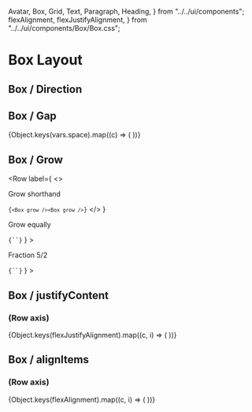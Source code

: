   Avatar,
  Box,
  Grid,
  Text,
  Paragraph,
  Heading,
} from "../../ui/components";
  flexAlignment,
  flexJustifyAlignment,
} from "../../ui/components/Box/Box.css";

<Meta title="Style Guide/Layout" />

# Box Layout

## Box / Direction

<Row label="Column (default)">
  <Box border="strong" padding="sm" gap="md" direction="column">
    <Square />
    <Square />
    <Square />
  </Box>
</Row>

<Row label="Row">
  <Box border="strong" padding="sm" gap="md" direction="row">
    <Square />
    <Square />
    <Square />
  </Box>
</Row>

## Box / Gap

<Box>
  {Object.keys(vars.space).map((c) => (
    <Row key={c} label={c}>
      <Box direction="row" border="strong" padding="sm" gap={c}>
        <Square />
        <Square />
        <Square />
      </Box>
    </Row>
  ))}
</Box>

## Box / Grow

<Row
  label={
    <>
      <p>Grow shorthand</p>
      <code>{`<Box grow /><Box grow />`}</code>
    </>
  }
>
  <Box gap="md">
    <Box direction="row" border="strong">
      <Box padding="sm" borderRight="strong" grow></Box>
      <Box padding="sm" centerContent={true}></Box>
    </Box>
  </Box>
</Row>
<Row
  label={
    <>
      <p>Grow equally</p>
      <code>{`<Box grow /><Box grow />`}</code>
    </>
  }
>
  <Box gap="md">
    <Box direction="row" border="strong">
      <Box grow padding="sm" borderRight="strong"></Box>
      <Box grow padding="sm" centerContent={true}></Box>
    </Box>
  </Box>
</Row>
<Row
  label={
    <>
      <p>Fraction 5/2 </p>
      <code>{`<Box grow="x5" /><Box grow="x2" />`}</code>
    </>
  }
>
  <Box gap="md">
    <Box direction="row" border="strong">
      <Box grow={"x4"} padding="sm" borderRight="strong"></Box>
      <Box grow={"x2"} padding="sm" centerContent={true}></Box>
    </Box>
  </Box>
</Row>

## Box / justifyContent

### (Row axis)

<Box>
  {Object.keys(flexJustifyAlignment).map((c, i) => (
    <Row key={c} label={c}>
      <Box
        padding="sm"
        gap="sm"
        aspectRatio="3/1"
        direction="row"
        border="strong"
        justifyContent={c}
      >
        <Square />
        <Square />
      </Box>
    </Row>
  ))}
</Box>

## Box / alignItems

### (Row axis)

<Box>
  {Object.keys(flexAlignment).map((c, i) => (
    <Row key={c} label={c}>
      <Box
        padding="sm"
        gap="sm"
        direction="row"
        aspectRatio="3/1"
        border="strong"
        alignItems={c}
      >
        <Square />
        <Square />
      </Box>
    </Row>
  ))}
</Box>
